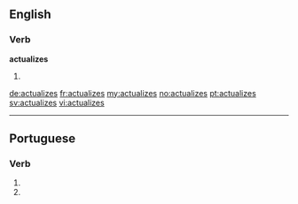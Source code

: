==English==

===Verb===
'''actualizes'''

# {{third-person singular of|actualize}}

[[de:actualizes]]
[[fr:actualizes]]
[[my:actualizes]]
[[no:actualizes]]
[[pt:actualizes]]
[[sv:actualizes]]
[[vi:actualizes]]

----
==Portuguese==

===Verb===
{{head|pt|verb form}}
# {{conjugation of|actualizar||2|s|present|subjunctive|lang=pt}}
# {{conjugation of|actualizar||2|s|negative|imperative|lang=pt}}
{{rfc-auto}}